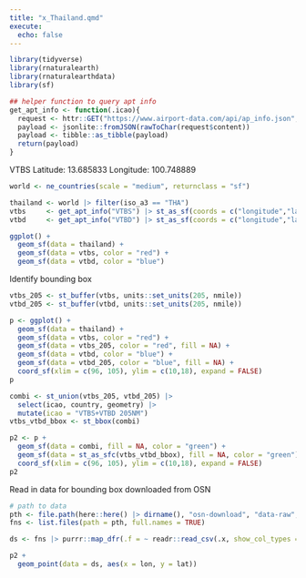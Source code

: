 ```yaml
---
title: "x_Thailand.qmd"
execute: 
  echo: false
---
```


```r
library(tidyverse)
library(rnaturalearth)
library(rnaturalearthdata)
library(sf)
```

```r
## helper function to query apt info
get_apt_info <- function(.icao){
  request <- httr::GET("https://www.airport-data.com/api/ap_info.json", query = list(icao=.icao))
  payload <- jsonlite::fromJSON(rawToChar(request$content))
  payload <- tibble::as_tibble(payload)
  return(payload)
}
```

VTBS Latitude: 13.685833 Longitude: 100.748889
       

```r
world <- ne_countries(scale = "medium", returnclass = "sf")

thailand <- world |> filter(iso_a3 == "THA")
vtbs     <- get_apt_info("VTBS") |> st_as_sf(coords = c("longitude","latitude"), remove = FALSE, crs = 4326)
vtbd     <- get_apt_info("VTBD") |> st_as_sf(coords = c("longitude","latitude"), remove = FALSE, crs = 4326)
```

```r
ggplot() +
  geom_sf(data = thailand) +
  geom_sf(data = vtbs, color = "red") +
  geom_sf(data = vtbd, color = "blue")
```

Identify bounding box

```r
vtbs_205 <- st_buffer(vtbs, units::set_units(205, nmile))
vtbd_205 <- st_buffer(vtbd, units::set_units(205, nmile))

p <- ggplot() +
  geom_sf(data = thailand) +
  geom_sf(data = vtbs, color = "red") +
  geom_sf(data = vtbs_205, color = "red", fill = NA) +
  geom_sf(data = vtbd, color = "blue") +
  geom_sf(data = vtbd_205, color = "blue", fill = NA) +
  coord_sf(xlim = c(96, 105), ylim = c(10,18), expand = FALSE)
p
```


```r
combi <- st_union(vtbs_205, vtbd_205) |> 
  select(icao, country, geometry) |> 
  mutate(icao = "VTBS+VTBD 205NM")
vtbs_vtbd_bbox <- st_bbox(combi)

p2 <- p + 
  geom_sf(data = combi, fill = NA, color = "green") +
  geom_sf(data = st_as_sfc(vtbs_vtbd_bbox), fill = NA, color = "green") +
  coord_sf(xlim = c(96, 105), ylim = c(10,18), expand = FALSE)
p2
```

Read in data for bounding box downloaded from OSN

```r
# path to data
pth <- file.path(here::here() |> dirname(), "osn-download", "data-raw","VTBS_VTBD")
fns <- list.files(path = pth, full.names = TRUE)
```

```r
ds <- fns |> purrr::map_dfr(.f = ~ readr::read_csv(.x, show_col_types = FALSE))
```

```r
p2 +
  geom_point(data = ds, aes(x = lon, y = lat))
```








